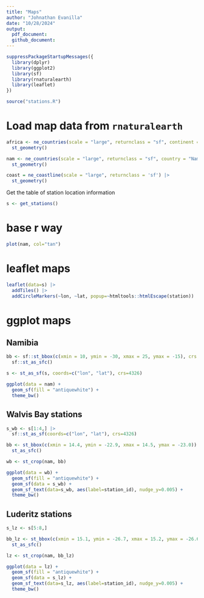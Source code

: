 ```yaml
---
title: "Maps"
author: "Johnathan Evanilla"
date: "10/28/2024"
output:
  pdf_document:
  github_document:
---
```



```r
suppressPackageStartupMessages({
  library(dplyr)
  library(ggplot2)
  library(sf)
  library(rnaturalearth)
  library(leaflet)
})
```

```r
source("stations.R")
```


# Load map data from `rnaturalearth`

```r
africa <- ne_countries(scale = "large", returnclass = "sf", continent = "Africa") |>
  st_geometry() 

nam <- ne_countries(scale = "large", returnclass = "sf", country = "Namibia") |>
  st_geometry()

coast = ne_coastline(scale = "large", returnclass = 'sf') |>
  st_geometry() 
```

Get the table of station location information

```r
s <- get_stations()
```



# base r way


```r
plot(nam, col="tan")
```



# leaflet maps


```r
leaflet(data=s) |> 
  addTiles() |>
  addCircleMarkers(~lon, ~lat, popup=~htmltools::htmlEscape(station))
```



# ggplot maps


## Namibia


```r
bb <- sf::st_bbox(c(xmin = 10, ymin = -30, xmax = 25, ymax = -15), crs = 4326) |>
  sf::st_as_sfc()
```


```r
s <- st_as_sf(s, coords=c("lon", "lat"), crs=4326)
```



```r
ggplot(data = nam) +
  geom_sf(fill = "antiquewhite") +
  theme_bw()
```

## Walvis Bay stations


```r
s_wb <- s[1:4,] |>
  sf::st_as_sf(coords=c("lon", "lat"), crs=4326)
```

```r
bb <- st_bbox(c(xmin = 14.4, ymin = -22.9, xmax = 14.5, ymax = -23.0)) |>
  st_as_sfc()
```

```r
wb <- st_crop(nam, bb)
```


```r
ggplot(data = wb) +
  geom_sf(fill = "antiquewhite") +
  geom_sf(data = s_wb) +
  geom_sf_text(data=s_wb, aes(label=station_id), nudge_y=0.005) +
  theme_bw()
```


## Luderitz stations


```r
s_lz <- s[5:8,]
```

```r
bb_lz <- st_bbox(c(xmin = 15.1, ymin = -26.7, xmax = 15.2, ymax = -26.6)) |>
  st_as_sfc()
```


```r
lz <- st_crop(nam, bb_lz)
```


```r
ggplot(data = lz) +
  geom_sf(fill = "antiquewhite") +
  geom_sf(data = s_lz) +
  geom_sf_text(data=s_lz, aes(label=station_id), nudge_y=0.005) +
  theme_bw()
```

